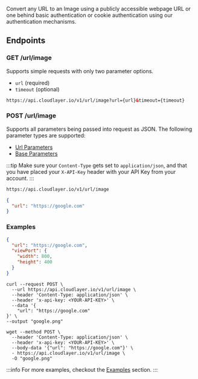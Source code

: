 Convert any URL to an Image using a publicly accessible webpage URL or one behind basic authentication or cookie authentication using our authentication mechanisms.

## Endpoints

### GET /url/image

Supports simple requests with only two parameter options.

- `url` (required)
- `timeout` (optional)

```html title="GET /url/image"
https://api.cloudlayer.io/v1/url/image?url={url}&timeout={timeout}
```

### POST /url/image

Supports all parameters being passed into request as JSON. The following parameter types are supported:

- [Url Parameters](#url-parameters)
- [Base Parameters](#base-parameters)

:::tip
Make sure your `Content-Type` gets set to `application/json`, and that you have placed your `X-API-Key` header with your API Key from your account.
:::

```html title="POST /url/image"
https://api.cloudlayer.io/v1/url/image
```

```json title="JSON Payload"
{
  "url": "https://google.com"
}
```

### Examples

```json title="Viewport Example"
{
  "url": "https://google.com",
  "viewPort": {
    "width": 800,
    "height": 400
  }
}
```

```shell title="cURL Example"
curl --request POST \
  --url https://api.cloudlayer.io/v1/url/image \
  --header 'Content-Type: application/json' \
  --header 'x-api-key: <YOUR-API-KEY>' \
  --data '{
	"url": "https://google.com"
}' \
--output "google.png"
```

```shell title="Wget Example"
wget --method POST \
  --header 'Content-Type: application/json' \
  --header 'x-api-key: <YOUR-API-KEY>' \
  --body-data '{"url": "https://google.com"}' \
  - https://api.cloudlayer.io/v1/url/image \
  -O "google.png"
```

:::info
For more examples, checkout the [Examples](examples/) section.
:::
